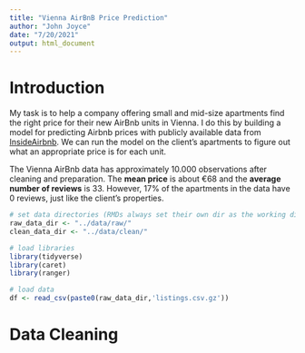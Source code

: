 ```yaml
---
title: "Vienna AirBnB Price Prediction"
author: "John Joyce"
date: "7/20/2021"
output: html_document
---
```




# Introduction  
My task is to help a company offering small and mid-size apartments find the right price for their new AirBnb units in Vienna. I do this by building a model for predicting Airbnb prices with publicly available data from [InsideAirbnb](http://insideairbnb.com/get-the-data.html). We can run the model on the client's apartments to figure out what an appropriate price is for each unit.  
  
The Vienna AirBnb data has approximately 10.000 observations after cleaning and preparation. The **mean price** is about €68 and the **average number of reviews** is 33. However, 17% of the apartments in the data have 0 reviews, just like the client's properties.

```r

# set data directories (RMDs always set their own dir as the working dir)
raw_data_dir <- "../data/raw/"
clean_data_dir <- "../data/clean/"

# load libraries
library(tidyverse)
library(caret)
library(ranger)

# load data
df <- read_csv(paste0(raw_data_dir,'listings.csv.gz'))

```

# Data Cleaning

